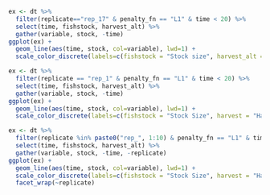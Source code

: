 


```r
ex <- dt %>% 
  filter(replicate=="rep_17" & penalty_fn == "L1" & time < 20) %>%
  select(time, fishstock, harvest_alt) %>%
  gather(variable, stock, -time) 
ggplot(ex) + 
  geom_line(aes(time, stock, col=variable), lwd=1) + 
  scale_color_discrete(labels=c(fishstock = "Stock size", harvest_alt = "Harvest policy"), name="") 

```
```r
ex <- dt %>% 
  filter(replicate == "rep_1" & penalty_fn == "L1" & time < 20) %>%
  select(time, fishstock, harvest_alt) %>%
  gather(variable, stock, -time) 
ggplot(ex) + 
  geom_line(aes(time, stock, col=variable), lwd=1) + 
  scale_color_discrete(labels=c(fishstock = "Stock Size", harvest = "Harvest", alternate = "Stock size (Adj)", harvest_alt = "Harvest policy (Adj)"), name="") 
```


```r
ex <- dt %>% 
  filter(replicate %in% paste0("rep_", 1:10) & penalty_fn == "L1" & time < 20) %>%
  select(time, fishstock, harvest_alt) %>%
  gather(variable, stock, -time, -replicate) 
ggplot(ex) + 
  geom_line(aes(time, stock, col=variable), lwd=1) + 
  scale_color_discrete(labels=c(fishstock = "Stock Size", harvest = "Harvest", alternate = "Stock size (Adj)", harvest_alt = "Harvest policy (Adj)"), name="") +  
  facet_wrap(~replicate) 
```
